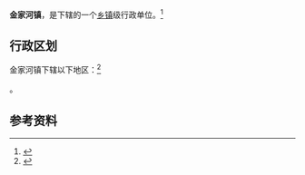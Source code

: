 {{中国乡级行政区|61/07/27/104/000}}

'''金家河镇'''，是{{PRC admin/fullname|61/07/27/104/000|3}}下辖的一个[[乡镇|乡镇]]级行政单位。<ref>{{PRC admin/ref sgc|{{PRC admin/parent|61/07/27/104/000}}}}</ref>

== 行政区划 ==

金家河镇下辖以下地区：<ref>{{PRC admin/ref sgc|61/07/27/104/000}}</ref>

{{PRC admin/children|61/07/27/104/000}}。

== 参考资料 ==

{{reflist}}

{{行政区划小作品}}
{{PRC admin/navcat|61/07/27/104/000}}